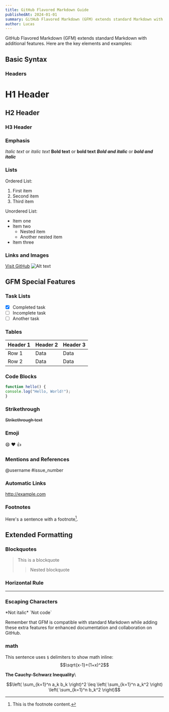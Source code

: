 ```yaml
---
title: GitHub Flavored Markdown Guide
publishedAt: 2024-01-01
summary: GitHub Flavored Markdown (GFM) extends standard Markdown with additional features. Here are the key elements and examples:
author: Lucas
---
```


GitHub Flavored Markdown (GFM) extends standard Markdown with additional features. Here are the key elements and examples:

## Basic Syntax

### Headers

# H1 Header
## H2 Header
### H3 Header

### Emphasis
*Italic text* or _italic text_
**Bold text** or __bold text__
***Bold and italic*** or ___bold and italic___

### Lists

Ordered List:
1. First item
2. Second item
3. Third item

Unordered List:
- Item one
- Item two
  - Nested item
  - Another nested item
- Item three

### Links and Images
[Visit GitHub](https://github.com)
![Alt text](/logo.svg)

## GFM Special Features

### Task Lists
- [x] Completed task
- [ ] Incomplete task
- [ ] Another task

### Tables

| Header 1 | Header 2 | Header 3 |
|----------|----------|----------|
| Row 1    | Data     | Data     |
| Row 2    | Data     | Data     |

### Code Blocks
```javascript
function hello() {
console.log("Hello, World!");
}
```


### Strikethrough
~~Strikethrough text~~

### Emoji
:smile: :heart: :thumbsup:

### Mentions and References
@username
#issue_number

### Automatic Links
http://example.com

### Footnotes
Here's a sentence with a footnote[^1].

[^1]: This is the footnote content.

## Extended Formatting

### Blockquotes
> This is a blockquote
> > Nested blockquote

### Horizontal Rule
---

### Escaping Characters
\*Not italic\*
\`Not code\`

Remember that GFM is compatible with standard Markdown while adding these extra features for enhanced documentation and collaboration on GitHub.

### math

This sentence uses `$` delimiters to show math inline: 
$$\sqrt{x-1}+(1+x)^2$$

**The Cauchy-Schwarz Inequality**\

$$\left( \sum_{k=1}^n a_k b_k \right)^2 \leq \left( \sum_{k=1}^n a_k^2 \right) \left( \sum_{k=1}^n b_k^2 \right)$$